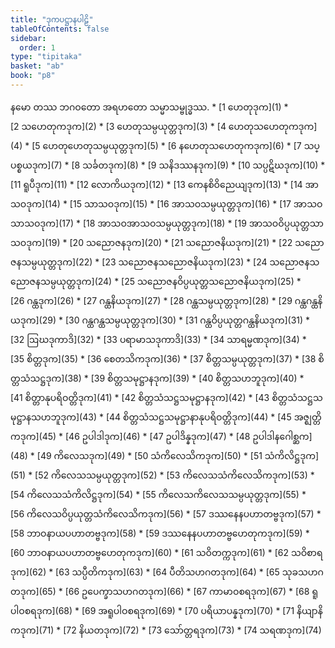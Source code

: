 ```yaml
---
title: "ဒုကပဋ္ဌာနပါဠိ"
tableOfContents: false
sidebar:
  order: 1
type: "tipitaka"
basket: "ab"
book: "p8"
---
```


<Paragraph number="1" type="center" book="p8">
နမော တဿ ဘဂဝတော အရဟတော သမ္မာသမ္ဗုဒ္ဓဿ.

</Paragraph>

<TableOfContents book="p8">
* [1 ဟေတုဒုက](1)
* [2 သဟေတုကဒုက](2)
* [3 ဟေတုသမ္ပယုတ္တဒုက](3)
* [4 ဟေတုသဟေတုကဒုက](4)
* [5 ဟေတုဟေတုသမ္ပယုတ္တဒုက](5)
* [6 နဟေတုသဟေတုကဒုက](6)
* [7 သပ္ပစ္စယဒုက](7)
* [8 သင်္ခတဒုက](8)
* [9 သနိဒဿနဒုက](9)
* [10 သပ္ပဋိဃဒုက](10)
* [11 ရူပီဒုက](11)
* [12 လောကိယဒုက](12)
* [13 ကေနစိဝိညေယျဒုက](13)
* [14 အာသဝဒုက](14)
* [15 သာသဝဒုက](15)
* [16 အာသဝသမ္ပယုတ္တဒုက](16)
* [17 အာသဝသာသဝဒုက](17)
* [18 အာသဝအာသဝသမ္ပယုတ္တဒုက](18)
* [19 အာသဝဝိပ္ပယုတ္တသာသဝဒုက](19)
* [20 သညောဇနဒုက](20)
* [21 သညောဇနိယဒုက](21)
* [22 သညောဇနသမ္ပယုတ္တဒုက](22)
* [23 သညောဇနသညောဇနိယဒုက](23)
* [24 သညောဇနသညောဇနသမ္ပယုတ္တဒုက](24)
* [25 သညောဇနဝိပ္ပယုတ္တသညောဇနိယဒုက](25)
* [26 ဂန္ထဒုက](26)
* [27 ဂန္ထနိယဒုက](27)
* [28 ဂန္ထသမ္ပယုတ္တဒုက](28)
* [29 ဂန္ထဂန္ထနိယဒုက](29)
* [30 ဂန္ထဂန္ထသမ္ပယုတ္တဒုက](30)
* [31 ဂန္ထဝိပ္ပယုတ္တဂန္ထနိယဒုက](31)
* [32 ဩဃဒုကာဒိ](32)
* [33 ပရာမာသဒုကာဒိ](33)
* [34 သာရမ္မဏဒုက](34)
* [35 စိတ္တဒုက](35)
* [36 စေတသိကဒုက](36)
* [37 စိတ္တသမ္ပယုတ္တဒုက](37)
* [38 စိတ္တသံသဋ္ဌဒုက](38)
* [39 စိတ္တသမုဋ္ဌာနဒုက](39)
* [40 စိတ္တသဟဘူဒုက](40)
* [41 စိတ္တာနုပရိဝတ္တိဒုက](41)
* [42 စိတ္တသံသဋ္ဌသမုဋ္ဌာနဒုက](42)
* [43 စိတ္တသံသဋ္ဌသမုဋ္ဌာနသဟဘူဒုက](43)
* [44 စိတ္တသံသဋ္ဌသမုဋ္ဌာနာနုပရိဝတ္တိဒုက](44)
* [45 အဇ္ဈတ္တိကဒုက](45)
* [46 ဥပါဒါဒုက](46)
* [47 ဥပါဒိန္နဒုက](47)
* [48 ဥပါဒါနဂေါစ္ဆက](48)
* [49 ကိလေသဒုက](49)
* [50 သံကိလေသိကဒုက](50)
* [51 သံကိလိဋ္ဌဒုက](51)
* [52 ကိလေသသမ္ပယုတ္တဒုက](52)
* [53 ကိလေသသံကိလေသိကဒုက](53)
* [54 ကိလေသသံကိလိဋ္ဌဒုက](54)
* [55 ကိလေသကိလေသသမ္ပယုတ္တဒုက](55)
* [56 ကိလေသဝိပ္ပယုတ္တသံကိလေသိကဒုက](56)
* [57 ဒဿနေနပဟာတဗ္ဗဒုက](57)
* [58 ဘာဝနာယပဟာတဗ္ဗဒုက](58)
* [59 ဒဿနေနပဟာတဗ္ဗဟေတုကဒုက](59)
* [60 ဘာဝနာယပဟာတဗ္ဗဟေတုကဒုက](60)
* [61 သဝိတက္ကဒုက](61)
* [62 သဝိစာရဒုက](62)
* [63 သပ္ပီတိကဒုက](63)
* [64 ပီတိသဟဂတဒုက](64)
* [65 သုခသဟဂတဒုက](65)
* [66 ဥပေက္ခာသဟဂတဒုက](66)
* [67 ကာမာဝစရဒုက](67)
* [68 ရူပါဝစရဒုက](68)
* [69 အရူပါဝစရဒုက](69)
* [70 ပရိယာပန္နဒုက](70)
* [71 နိယျာနိကဒုက](71)
* [72 နိယတဒုက](72)
* [73 သော်တ္တရဒုက](73)
* [74 သရဏဒုက](74)
</TableOfContents>